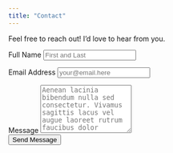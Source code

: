 ```yaml
---
title: "Contact"
---
```


Feel free to reach out! I'd love to hear from you.

<!-- source: https://github.com/mccarthy-m-g/tidytales/blob/main/about/index.qmd#L24-L46 -->

::: {}
<form action="https://formspree.io/f/mrgnqnvn" method="POST" accept-charset="utf-8">

::: {.form-group .col-12}
<label for="full-name">Full Name</label>
<input type="text" name="name" id="full-name" class="form-control" placeholder="First and Last" required>
:::

::: {.form-group}
<label for="email-address">Email Address</label>
<input type="email" name="_replyto" id="email-address" class="form-control" placeholder="your@email.here" required>
:::

::: {.form-group}
<label for="message">Message</label>
  <textarea rows="6" name="message" id="message" class="form-control" placeholder="Aenean lacinia bibendum nulla sed consectetur. Vivamus sagittis lacus vel augue laoreet rutrum faucibus dolor auctor. Donec ullamcorper nulla non metus auctor fringilla nullam quis risus." required></textarea>
:::

<button type="submit" class="btn btn-primary mt-4">Send Message</button>
</form>
:::

<!-- end grid -->